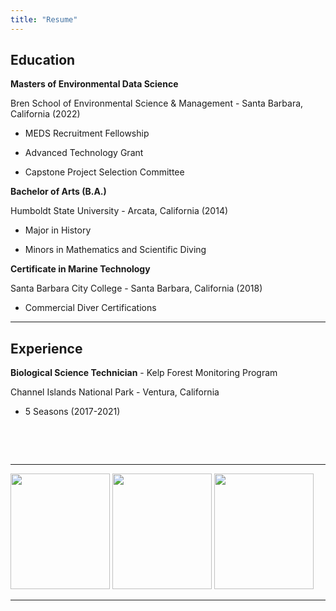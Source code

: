 ```yaml
---
title: "Resume"
---
```

## Education  

**Masters of Environmental Data Science**  

Bren School of Environmental Science & Management - Santa Barbara, California (2022)  

- MEDS Recruitment Fellowship  

- Advanced Technology Grant  

- Capstone Project Selection Committee  

**Bachelor of Arts (B.A.)**   

Humboldt State University - Arcata, California (2014)

- Major in History  

- Minors in Mathematics and Scientific Diving  

**Certificate in Marine Technology**  

Santa Barbara City College - Santa Barbara, California (2018) 

- Commercial Diver Certifications  

<hr>

## Experience

**Biological Science Technician** - Kelp Forest Monitoring Program

Channel Islands National Park - Ventura, California

- 5 Seasons (2017-2021)

<br>

<br>

<hr>

<img src="www/hex_ucsb_small.png" style="width:159px;height:185px;"/> <img src="www/hex_bren_small.png" style="width:159px;height:185px;"/> <img src="www/hex_meds_small.png"  style="width:159px;height:185px;"/>

<hr>